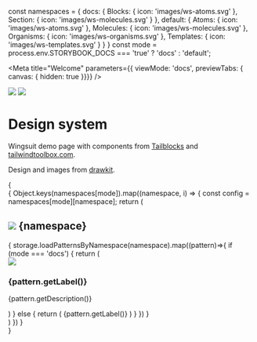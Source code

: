 const namespaces = {
  docs: {
    Blocks: {
      icon: 'images/ws-atoms.svg'
    },
    Section: {
     icon: 'images/ws-molecules.svg'
    }
  },
  default: {
    Atoms: {
      icon: 'images/ws-atoms.svg'
    },
    Molecules: {
     icon: 'images/ws-molecules.svg'
    },
    Organisms: {
      icon: 'images/ws-organisms.svg'
    },
    Templates: {
      icon: 'images/ws-templates.svg'
    }
  }
}
const mode = process.env.STORYBOOK_DOCS === 'true' ? 'docs' : 'default';

<Meta title="Welcome"
  parameters={{ viewMode: 'docs', previewTabs: { canvas: { hidden: true }}}}
/>

<div style={{margin: 'auto', position: 'relative', marginBottom: '40px'}}>
  <img src="images/background.png" style={{ width: '100%' }}/>
  <img src="images/logo.svg" style={{margin: 'auto', maxWidth: '400px', position: 'absolute', bottom: 0, top: 0, left: 0, right: 0}}/>
</div>


# Design system

Wingsuit demo page with components from <a href="https://mertjf.github.io/tailblocks/" target="_blank">Tailblocks</a> and <a href="https://www.tailwindtoolbox.com" target="_blank"> tailwindtoolbox.com</a>.

Design and images from <a href="https://www.drawkit.io/product/peach-illustration-system" target="_blank">drawkit</a>.



<div style={{paddingTop: '40px'}}>
  {
    <div>
      {
        Object.keys(namespaces[mode]).map((namespace, i) => {
          const config = namespaces[mode][namespace];
          return (
            <div>
            <h2> <img src={config.icon} style={{width: '20px'}}/> {namespace} </h2>
            <Canvas>
              {
              storage.loadPatternsByNamespace(namespace).map((pattern)=>{
                if (mode === 'docs') {
                  return (
                    <LinkTo key={pattern.getId()} story={pattern.getDefaultVariant().getLabel()} kind={`${pattern.getNamespace()}-${pattern.getId()}`}>
                      <div style={{display: 'flex', width: '100%'}}>
                        <div style={{width: '20%'}}><img src={pattern.getIconPath()}/></div>
                        <div style={{width: '80%', padding: '8px'}}>
                          <h3>{pattern.getLabel()}</h3>
                          <p>{pattern.getDescription()}</p>
                        </div>
                      </div>
                    </LinkTo>
                  )
                } else {
                return (
                  <LinkTo key={pattern.getId()} story={pattern.getDefaultVariant().getLabel()} kind={`${pattern.getNamespace()}-${pattern.getId()}`}>
                    <Badge status="neutral">{pattern.getLabel()}</Badge>
                  </LinkTo>
                )
                }
                })
              }
            </Canvas>
            </div>
          )
        })
      }
    </div>
 }
</div>
